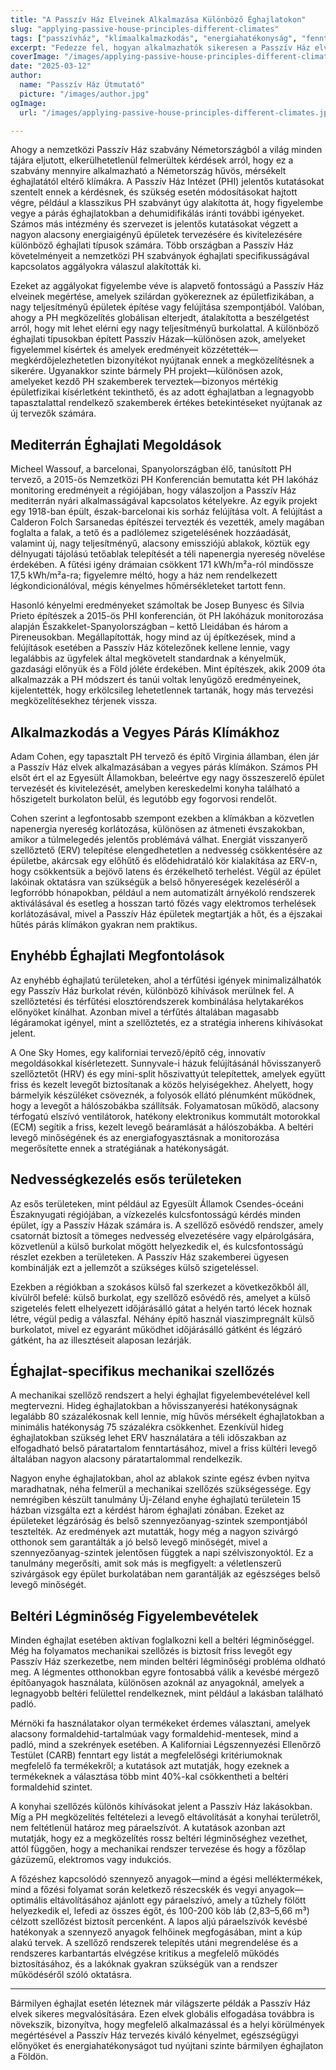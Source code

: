 ```yaml
---
title: "A Passzív Ház Elveinek Alkalmazása Különböző Éghajlatokon"
slug: "applying-passive-house-principles-different-climates"
tags: ["passzívház", "klímaalkalmazkodás", "energiahatékonyság", "fenntarthatóság", "globális alkalmazás"]
excerpt: "Fedezze fel, hogyan alkalmazhatók sikeresen a Passzív Ház elvei a világ különböző éghajlataira, valós példákkal és gyakorlati megoldásokkal a kényelem és hatékonyság fenntartására bármilyen környezetben."
coverImage: "/images/applying-passive-house-principles-different-climates.jpg"
date: "2025-03-12"
author:
  name: "Passzív Ház Útmutató"
  picture: "/images/author.jpg"
ogImage:
  url: "/images/applying-passive-house-principles-different-climates.jpg"

---
```

Ahogy a nemzetközi Passzív Ház szabvány Németországból a világ minden tájára eljutott, elkerülhetetlenül felmerültek kérdések arról, hogy ez a szabvány mennyire alkalmazható a Németország hűvös, mérsékelt éghajlatától eltérő klímákra. A Passzív Ház Intézet (PHI) jelentős kutatásokat szentelt ennek a kérdésnek, és szükség esetén módosításokat hajtott végre, például a klasszikus PH szabványt úgy alakította át, hogy figyelembe vegye a párás éghajlatokban a dehumidifikálás iránti további igényeket. Számos más intézmény és szervezet is jelentős kutatásokat végzett a nagyon alacsony energiaigényű épületek tervezésére és kivitelezésére különböző éghajlati típusok számára. Több országban a Passzív Ház követelményeit a nemzetközi PH szabványok éghajlati specifikusságával kapcsolatos aggályokra válaszul alakították ki.

Ezeket az aggályokat figyelembe véve is alapvető fontosságú a Passzív Ház elveinek megértése, amelyek szilárdan gyökereznek az épületfizikában, a nagy teljesítményű épületek építése vagy felújítása szempontjából. Valóban, ahogy a PH megközelítés globálisan elterjedt, átalakította a beszélgetést arról, hogy mit lehet elérni egy nagy teljesítményű burkolattal. A különböző éghajlati típusokban épített Passzív Házak—különösen azok, amelyeket figyelemmel kísértek és amelyek eredményeit közzétették—megkérdőjelezhetetlen bizonyítékot nyújtanak ennek a megközelítésnek a sikerére. Ugyanakkor szinte bármely PH projekt—különösen azok, amelyeket kezdő PH szakemberek terveztek—bizonyos mértékig épületfizikai kísérletként tekinthető, és az adott éghajlatban a legnagyobb tapasztalattal rendelkező szakemberek értékes betekintéseket nyújtanak az új tervezők számára.
## Mediterrán Éghajlati Megoldások

Micheel Wassouf, a barcelonai, Spanyolországban élő, tanúsított PH tervező, a 2015-ös Nemzetközi PH Konferencián bemutatta két PH lakóház monitoring eredményeit a régiójában, hogy válaszoljon a Passzív Ház mediterrán nyári alkalmasságával kapcsolatos kételyekre. Az egyik projekt egy 1918-ban épült, észak-barcelonai kis sorház felújítása volt. A felújítást a Calderon Folch Sarsanedas építészei tervezték és vezették, amely magában foglalta a falak, a tető és a padlólemez szigetelésének hozzáadását, valamint új, nagy teljesítményű, alacsony emissziójú ablakok, köztük egy délnyugati tájolású tetőablak telepítését a téli napenergia nyereség növelése érdekében. A fűtési igény drámaian csökkent 171 kWh/m²a-ról mindössze 17,5 kWh/m²a-ra; figyelemre méltó, hogy a ház nem rendelkezett légkondicionálóval, mégis kényelmes hőmérsékleteket tartott fenn.

Hasonló kényelmi eredményeket számoltak be Josep Bunyesc és Silvia Prieto építészek a 2015-ös PHI konferencián, öt PH lakóházuk monitorozása alapján Északkelet-Spanyolországban – kettő Lleidában és három a Pireneusokban. Megállapították, hogy mind az új építkezések, mind a felújítások esetében a Passzív Ház kötelezőnek kellene lennie, vagy legalábbis az ügyfelek által megkövetelt standardnak a kényelmük, gazdasági előnyük és a Föld jóléte érdekében. Mint építészek, akik 2009 óta alkalmazzák a PH módszert és tanúi voltak lenyűgöző eredményeinek, kijelentették, hogy erkölcsileg lehetetlennek tartanák, hogy más tervezési megközelítésekhez térjenek vissza.
## Alkalmazkodás a Vegyes Párás Klímákhoz

Adam Cohen, egy tapasztalt PH tervező és építő Virginia államban, élen jár a Passzív Ház elvek alkalmazásában a vegyes párás klímákon. Számos PH elsőt ért el az Egyesült Államokban, beleértve egy nagy összeszerelő épület tervezését és kivitelezését, amelyben kereskedelmi konyha található a hőszigetelt burkolaton belül, és legutóbb egy fogorvosi rendelőt.

Cohen szerint a legfontosabb szempont ezekben a klímákban a közvetlen napenergia nyereség korlátozása, különösen az átmeneti évszakokban, amikor a túlmelegedés jelentős problémává válhat. Energiát visszanyerő szellőztető (ERV) telepítése elengedhetetlen a nedvesség csökkentésére az épületbe, akárcsak egy előhűtő és elődehidratáló kör kialakítása az ERV-n, hogy csökkentsük a bejövő latens és érzékelhető terhelést. Végül az épület lakóinak oktatásra van szükségük a belső hőnyereségek kezeléséről a legforróbb hónapokban, például a nem automatizált árnyékoló rendszerek aktiválásával és esetleg a hosszan tartó főzés vagy elektromos terhelések korlátozásával, mivel a Passzív Ház épületek megtartják a hőt, és a éjszakai hűtés párás klímákon gyakran nem praktikus.
## Enyhébb Éghajlati Megfontolások

Az enyhébb éghajlatú területeken, ahol a térfűtési igények minimalizálhatók egy Passzív Ház burkolat révén, különböző kihívások merülnek fel. A szellőztetési és térfűtési elosztórendszerek kombinálása helytakarékos előnyöket kínálhat. Azonban mivel a térfűtés általában magasabb légáramokat igényel, mint a szellőztetés, ez a stratégia inherens kihívásokat jelent.

A One Sky Homes, egy kaliforniai tervező/építő cég, innovatív megoldásokkal kísérletezett. Sunnyvale-i házuk felújításánál hővisszanyerő szellőztetőt (HRV) és egy mini-split hőszivattyút telepítettek, amelyek együtt friss és kezelt levegőt biztosítanak a közös helyiségekhez. Ahelyett, hogy bármelyik készüléket csöveznék, a folyosók ellátó plénumként működnek, hogy a levegőt a hálószobákba szállítsák. Folyamatosan működő, alacsony térfogatú elszívó ventilátorok, hatékony elektronikus kommutált motorokkal (ECM) segítik a friss, kezelt levegő beáramlását a hálószobákba. A beltéri levegő minőségének és az energiafogyasztásnak a monitorozása megerősítette ennek a stratégiának a hatékonyságát.
## Nedvességkezelés esős területeken

Az esős területeken, mint például az Egyesült Államok Csendes-óceáni Északnyugati régiójában, a vízkezelés kulcsfontosságú kérdés minden épület, így a Passzív Házak számára is. A szellőző esővédő rendszer, amely csatornát biztosít a tömeges nedvesség elvezetésére vagy elpárolgására, közvetlenül a külső burkolat mögött helyezkedik el, és kulcsfontosságú részlet ezekben a területeken. A Passzív Ház szakemberei ügyesen kombinálják ezt a jellemzőt a szükséges külső szigeteléssel.

Ezekben a régiókban a szokásos külső fal szerkezet a következőkből áll, kívülről befelé: külső burkolat, egy szellőző esővédő rés, amelyet a külső szigetelés felett elhelyezett időjárásálló gátat a helyén tartó lécek hoznak létre, végül pedig a válaszfal. Néhány építő használ viaszimpregnált külső burkolatot, mivel ez egyaránt működhet időjárásálló gátként és légzáró gátként, ha az illesztéseit alaposan lezárják.

## Éghajlat-specifikus mechanikai szellőzés

A mechanikai szellőző rendszert a helyi éghajlat figyelembevételével kell megtervezni. Hideg éghajlatokban a hővisszanyerési hatékonyságnak legalább 80 százalékosnak kell lennie, míg hűvös mérsékelt éghajlatokban a minimális hatékonyság 75 százalékra csökkenhet. Ezenkívül hideg éghajlatokban szükség lehet ERV használatára a téli időszakban az elfogadható belső páratartalom fenntartásához, mivel a friss kültéri levegő általában nagyon alacsony páratartalommal rendelkezik.

Nagyon enyhe éghajlatokban, ahol az ablakok szinte egész évben nyitva maradhatnak, néha felmerül a mechanikai szellőzés szükségessége. Egy nemrégiben készült tanulmány Új-Zéland enyhe éghajlatú területein 15 házban vizsgálta ezt a kérdést három éghajlati zónában. Ezeket az épületeket légzáróság és belső szennyezőanyag-szintek szempontjából tesztelték. Az eredmények azt mutatták, hogy még a nagyon szivárgó otthonok sem garantálták a jó belső levegő minőségét, mivel a szennyezőanyag-szintek jelentősen függtek a napi szélviszonyoktól. Ez a tanulmány megerősíti, amit sok más is megfigyelt: a véletlenszerű szivárgások egy épület burkolatában nem garantálják az egészséges belső levegő minőségét.
## Beltéri Légminőség Figyelembevételek

Minden éghajlat esetében aktívan foglalkozni kell a beltéri légminőséggel. Még ha folyamatos mechanikai szellőzés is biztosít friss levegőt egy Passzív Ház szerkezetbe, nem minden beltéri légminőségi probléma oldható meg. A légmentes otthonokban egyre fontosabbá válik a kevésbé mérgező építőanyagok használata, különösen azoknál az anyagoknál, amelyek a legnagyobb beltéri felülettel rendelkeznek, mint például a lakásban található padló.

Mérnöki fa használatakor olyan termékeket érdemes választani, amelyek alacsony formaldehid-tartalmúak vagy formaldehid-mentesek, mind a padló, mind a szekrények esetében. A Kaliforniai Légszennyezési Ellenőrző Testület (CARB) fenntart egy listát a megfelelőségi kritériumoknak megfelelő fa termékekről; a kutatások azt mutatják, hogy ezeknek a termékeknek a választása több mint 40%-kal csökkentheti a beltéri formaldehid szintet.

A konyhai szellőzés különös kihívásokat jelent a Passzív Ház lakásokban. Míg a PH megközelítés feltételezi a levegő eltávolítását a konyhai területről, nem feltétlenül határoz meg páraelszívót. A kutatások azonban azt mutatják, hogy ez a megközelítés rossz beltéri légminőséghez vezethet, attól függően, hogy a mechanikai rendszer tervezése és hogy a főzőlap gázüzemű, elektromos vagy indukciós.

A főzéshez kapcsolódó szennyező anyagok—mind a égési melléktermékek, mind a főzési folyamat során keletkező részecskék és vegyi anyagok—optimális eltávolításához ajánlott egy páraelszívó, amely a tűzhely fölött helyezkedik el, lefedi az összes égőt, és 100-200 köb láb (2,83–5,66 m³) célzott szellőzést biztosít percenként. A lapos aljú páraelszívók kevésbé hatékonyak a szennyező anyagok felhőinek megfogásában, mint a kúp alakú tervek. A szellőző rendszerek telepítés utáni megrendelése és a rendszeres karbantartás elvégzése kritikus a megfelelő működés biztosításához, és a lakóknak gyakran szükségük van a rendszer működéséről szóló oktatásra.

---

Bármilyen éghajlat esetén léteznek már világszerte példák a Passzív Ház elvek sikeres megvalósítására. Ezen elvek globális elfogadása továbbra is növekszik, bizonyítva, hogy megfelelő alkalmazással és a helyi körülmények megértésével a Passzív Ház tervezés kiváló kényelmet, egészségügyi előnyöket és energiahatékonyságot tud nyújtani szinte bármilyen éghajlaton a Földön.
